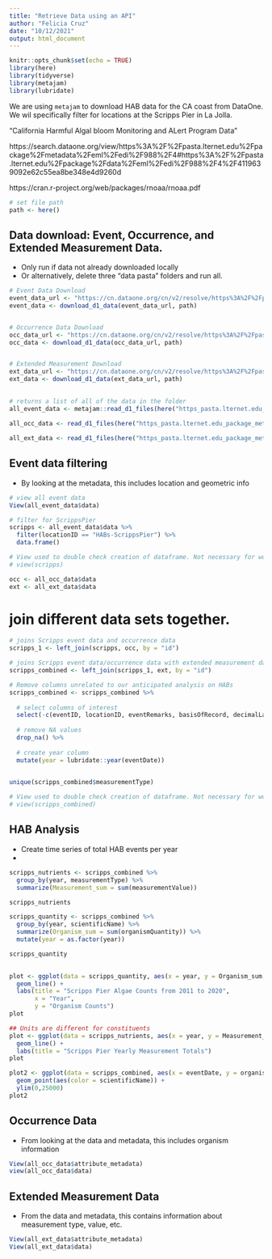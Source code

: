 ```yaml
---
title: "Retrieve Data using an API"
author: "Felicia Cruz"
date: "10/12/2021"
output: html_document
---
```


```r
knitr::opts_chunk$set(echo = TRUE)
library(here)
library(tidyverse)
library(metajam)
library(lubridate)

```
We are using `metajam` to download HAB data for the CA coast from DataOne. We wil specifically filter for locations at the Scripps Pier in La Jolla.

"California Harmful Algal bloom Monitoring and ALert Program Data"

https://search.dataone.org/view/https%3A%2F%2Fpasta.lternet.edu%2Fpackage%2Fmetadata%2Feml%2Fedi%2F988%2F4#https%3A%2F%2Fpasta.lternet.edu%2Fpackage%2Fdata%2Feml%2Fedi%2F988%2F4%2F4119639092e62c55ea8be348e4d9260d

https://cran.r-project.org/web/packages/rnoaa/rnoaa.pdf

```r
# set file path
path <- here()

```


## Data download: Event, Occurrence, and Extended Measurement Data.
 - Only run if data not already downloaded locally
 - Or alternatively, delete three "data pasta" folders and run all.
```r

# Event Data Download
event_data_url <- "https://cn.dataone.org/cn/v2/resolve/https%3A%2F%2Fpasta.lternet.edu%2Fpackage%2Fdata%2Feml%2Fedi%2F988%2F4%2F4119639092e62c55ea8be348e4d9260d"
event_data <- download_d1_data(event_data_url, path)


# Occurrence Data Download
occ_data_url <- "https://cn.dataone.org/cn/v2/resolve/https%3A%2F%2Fpasta.lternet.edu%2Fpackage%2Fdata%2Feml%2Fedi%2F988%2F4%2F7ad56af78ac5f73d81f5e80293f1d6c9"
occ_data <- download_d1_data(occ_data_url, path)


# Extended Measurement Download
ext_data_url <- "https://cn.dataone.org/cn/v2/resolve/https%3A%2F%2Fpasta.lternet.edu%2Fpackage%2Fdata%2Feml%2Fedi%2F988%2F4%2Ff616903aa9a2592cb3082cb3b9525270"
ext_data <- download_d1_data(ext_data_url, path)
```

## 
```r

# returns a list of all of the data in the folder 
all_event_data <- metajam::read_d1_files(here("https_pasta.lternet.edu_package_metadata_eml_edi_988_4__event__csv"))

all_occ_data <- read_d1_files(here("https_pasta.lternet.edu_package_metadata_eml_edi_988_4__occurrence__csv"))

all_ext_data <- read_d1_files(here("https_pasta.lternet.edu_package_metadata_eml_edi_988_4__extendedmeasurementorfact__csv"))


```


## Event data filtering
- By looking at the metadata, this includes location and geometric info 
```r

# view all event data
View(all_event_data$data)

# filter for ScrippsPier
scripps <- all_event_data$data %>% 
  filter(locationID == "HABs-ScrippsPier") %>% 
  data.frame()

# View used to double check creation of dataframe. Not necessary for workflow
# view(scripps)

occ <- all_occ_data$data
ext <- all_ext_data$data

```

# join different data sets together.  
```r
# joins Scripps event data and occurrence data
scripps_1 <- left_join(scripps, occ, by = "id")

# joins Scripps event data/occurrence data with extended measurement data
scripps_combined <- left_join(scripps_1, ext, by = "id")
```

```r

# Remove columns unrelated to our anticipated analysis on HABs
scripps_combined <- scripps_combined %>% 
  
  # select columns of interest
  select(-c(eventID, locationID, eventRemarks, basisOfRecord, decimalLatitude, decimalLongitude,minimumDepthInMeters, maximumDepthInMeters,coordinateUncertaintyInMeters, measurementID, measurementTypeID, measurementUnitID)) %>% 
  
  # remove NA values
  drop_na() %>% 
  
  # create year column
  mutate(year = lubridate::year(eventDate))
  
```

```r

unique(scripps_combined$measurementType)

# View used to double check creation of dataframe. Not necessary for workflow
# view(scripps_combined)
```

## HAB Analysis
 - Create time series of total HAB events per year
 - 


```r
scripps_nutrients <- scripps_combined %>% 
  group_by(year, measurementType) %>% 
  summarize(Measurement_sum = sum(measurementValue))

scripps_nutrients

scripps_quantity <- scripps_combined %>% 
  group_by(year, scientificName) %>% 
  summarize(Organism_sum = sum(organismQuantity)) %>% 
  mutate(year = as.factor(year))

scripps_quantity
  
```



```r

plot <- ggplot(data = scripps_quantity, aes(x = year, y = Organism_sum, color = scientificName)) +
  geom_line() +
  labs(title = "Scripps Pier Algae Counts from 2011 to 2020",
       x = "Year",
       y = "Organism Counts")
plot
```
```r

## Units are different for constituents
plot <- ggplot(data = scripps_nutrients, aes(x = year, y = Measurement_sum, color = measurementType)) +
  geom_line() +
  labs(title = "Scripps Pier Yearly Measurement Totals")
plot
```



```r
plot2 <- ggplot(data = scripps_combined, aes(x = eventDate, y = organismQuantity)) +
  geom_point(aes(color = scientificName)) +
  ylim(0,25000)
plot2
```


## Occurrence Data
- From looking at the data and metadata, this includes organism information 
```r

View(all_occ_data$attribute_metadata)
view(all_occ_data$data)
```

## Extended Measurement Data 
- From the data and metadata, this contains information about measurement type, value, etc.  
```r

View(all_ext_data$attribute_metadata)
View(all_ext_data$data)
```

